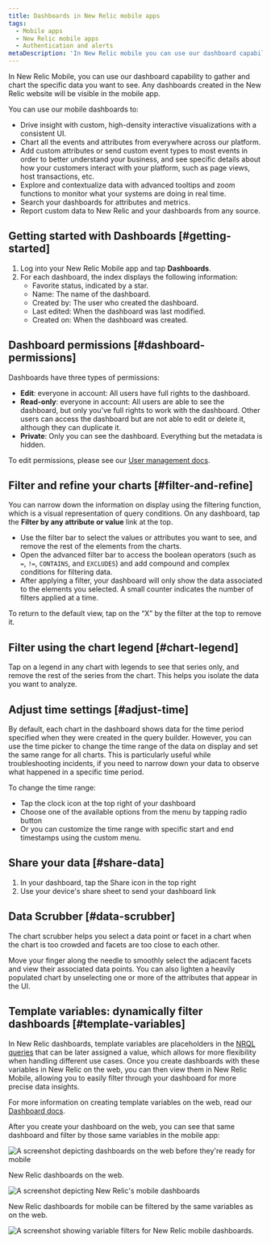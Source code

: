 ```yaml
---
title: Dashboards in New Relic mobile apps
tags:
  - Mobile apps
  - New Relic mobile apps
  - Authentication and alerts
metaDescription: 'In New Relic mobile you can use our dashboard capability to gather and chart the specific data you want to see, the way you want to see it, from anywhere in our platform.'
---
```





In New Relic Mobile, you can use our dashboard capability to gather and chart the specific data you want to see. Any dashboards created in the New Relic website will be visible in the mobile app. 

You can use our mobile dashboards to:

* Drive insight with custom, high-density interactive visualizations with a consistent UI.
* Chart all the events and attributes from everywhere across our platform. 
* Add custom attributes or send custom event types to most events in order to better understand your business, and see specific details about how your customers interact with your platform, such as page views, host transactions, etc.
* Explore and contextualize data with advanced tooltips and zoom functions to monitor what your systems are doing in real time.
* Search your dashboards for attributes and metrics.
* Report custom data to New Relic and your dashboards from any source.

## Getting started with Dashboards [#getting-started]

1. Log into your New Relic Mobile app and tap **Dashboards**.
2. For each dashboard, the index displays the following information:
    * Favorite status, indicated by a star.
    * Name: The name of the dashboard.
    * Created by: The user who created the dashboard.
    * Last edited: When the dashboard was last modified.
    * Created on: When the dashboard was created.

## Dashboard permissions [#dashboard-permissions]

Dashboards have three types of permissions:

* **Edit**: everyone in account: All users have full rights to the dashboard.
* **Read-only**: everyone in account: All users are able to see the dashboard, but only you've full rights to work with the dashboard. Other users can access the dashboard but are not able to edit or delete it, although they can duplicate it.
* **Private**: Only you can see the dashboard. Everything but the metadata is hidden.

To edit permissions, please see our [User management docs](/docs/accounts/accounts-billing/new-relic-one-user-management/user-management-concepts/).

## Filter and refine your charts [#filter-and-refine]

You can narrow down the information on display using the filtering function, which is a visual representation of query conditions. On any dashboard, tap the **Filter by any attribute or value** link at the top.

* Use the filter bar to select the values or attributes you want to see, and remove the rest of the elements from the charts.
* Open the advanced filter bar to access the boolean operators (such as `=`, `!=`, `CONTAINS`, and `EXCLUDES`) and add compound and complex conditions for filtering data.
* After applying a filter, your dashboard will only show the data associated to the elements you selected. A small counter indicates the number of filters applied at a time.

To return to the default view, tap on the “X” by the filter at the top to remove it.

## Filter using the chart legend  [#chart-legend]

Tap on a legend in any chart with legends to see that series only, and remove the rest of the series from the chart. This helps you isolate the data you want to analyze.

## Adjust time settings [#adjust-time]

By default, each chart in the dashboard shows data for the time period specified when they were created in the query builder. However, you can use the time picker to change the time range of the data on display and set the same range for all charts. This is particularly useful while troubleshooting incidents, if you need to narrow down your data to observe what happened in a specific time period.

To change the time range:
* Tap the clock icon at the top right of your dashboard
* Choose one of the available options from the menu by tapping radio button
* Or you can customize the time range with specific start and end timestamps using the custom menu.

## Share your data [#share-data]

1. In your dashboard, tap the Share icon in the top right
2. Use your device's share sheet to send your dashboard link

## Data Scrubber [#data-scrubber]

The chart scrubber helps you select a data point or facet in a chart when the chart is too crowded and facets are too close to each other.

Move your finger along the needle to smoothly select the adjacent facets and view their associated data points. You can also lighten a heavily populated chart by unselecting one or more of the attributes that appear in the UI.

## Template variables: dynamically filter dashboards [#template-variables]

In New Relic dashboards, template variables are placeholders in the [NRQL queries](/docs/query-your-data/nrql-new-relic-query-language/get-started/introduction-nrql-new-relics-query-language/) that can be later assigned a value, which allows for more flexibility when handling different use cases. Once you create dashboards with these variables in New Relic on the web, you can then view them in New Relic Mobile, allowing you to easily filter through your dashboard for more precise data insights.

For more information on creating template variables on the web, read our [Dashboard docs](/docs/query-your-data/explore-query-data/dashboards/introduction-dashboards/).

After you create your dashboard on the web, you can see that same dashboard and filter by those same variables in the mobile app:

<img
    title="Web view of dashboards"
    alt="A screenshot depicting dashboards on the web before they're ready for mobile"
    src={dashboardsDashboardstoPrepareforMobile}
/>

<figcaption>
New Relic dashboards on the web.
</figcaption>

<img
    title="New Relic mobile dashboards"
    alt="A screenshot depicting New Relic's mobile dashboards"
    src={dashboardsMobileDashboards}
/>

<figcaption>
New Relic dashboards for mobile can be filtered by the same variables as on the web.
</figcaption>

<img
    title="mobile dashboards filtered by variable"
    alt="A screenshot showing variable filters for New Relic mobile dashboards."
    src={dashboardsFilterMobileDashboardsbyVariable}
/>

